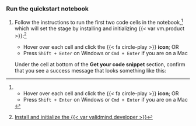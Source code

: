 ### Run the quickstart notebook

1. Follow the instructions to run the first two code cells in the notebook,[^longnote] which will set the stage by installing and initializing {{< var vm.product >}}:^[[Install and initialize the {{< var validmind.developer >}}](/developer/model-documentation/install-and-initialize-validmind-library.qmd)]

   - Hover over each cell and click the {{< fa circle-play >}} **icon**; OR
   - Press `Shift + Enter` on Windows or `Cmd + Enter` if you are on a Mac

   Under the cell at bottom of the **Get your code snippet** section, confirm that you see a success message that looks something like this:


[^longnote]:

   - Hover over each cell and click the {{< fa circle-play >}} **icon**; OR
   - Press `Shift + Enter` on Windows or `Cmd + Enter` if you are on a Mac